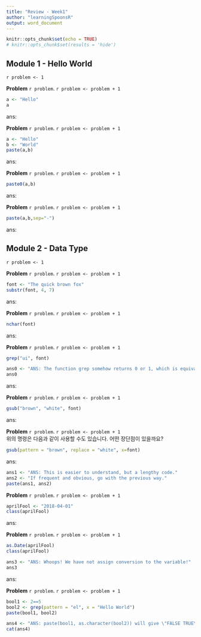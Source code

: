 ---
title: "Review - Week1"
author: "learningSpoonsR"
output: word_document
---

```{r setup, include=FALSE}
knitr::opts_chunk$set(echo = TRUE)
# knitr::opts_chunk$set(results = 'hide')
```

## Module 1 - Hello World  

`r problem <- 1`   

**Problem** `r problem`. `r problem <- problem + 1` 
```{r}
a <- "Hello"
a
```
ans:  


**Problem** `r problem`. `r problem <- problem + 1` 
```{r}
a <- "Hello"
b <- "World"
paste(a,b)
```
ans:  


**Problem** `r problem`. `r problem <- problem + 1` 
```{r}
paste0(a,b)
```
ans:  


**Problem** `r problem`. `r problem <- problem + 1` 
```{r}
paste(a,b,sep="-")
```
ans:  


## Module 2 - Data Type  

`r problem <- 1`  

**Problem** `r problem`. `r problem <- problem + 1`  
```{r}
font <- "The quick brown fox"
substr(font, 4, 7)
```
ans:  


**Problem** `r problem`. `r problem <- problem + 1`  
```{r}
nchar(font)
```
ans:  


**Problem** `r problem`. `r problem <- problem + 1`  
```{r}
grep("ui", font)
```
```{r, echo=FALSE}
ans0 <- "ANS: The function grep somehow returns 0 or 1, which is equivalent to TRUE or FALSE!"
ans0
```
ans:


**Problem** `r problem`. `r problem <- problem + 1`  
```{r}
gsub("brown", "white", font)
```
ans:


**Problem** `r problem`. `r problem <- problem + 1`  
위의 명령은 다음과 같이 사용할 수도 있습니다.  어떤 장단점이 있을까요?  
```{r}
gsub(pattern = "brown", replace = "white", x=font)
```
ans:  


```{r, echo=FALSE}
ans1 <- "ANS: This is easier to understand, but a lengthy code."
ans2 <- "If frequent and obvious, go with the previous way."
paste(ans1, ans2)
```


**Problem** `r problem`. `r problem <- problem + 1`  
```{r}
aprilFool <- "2018-04-01"
class(aprilFool)
```
ans:


**Problem** `r problem`. `r problem <- problem + 1` 
```{r}
as.Date(aprilFool)
class(aprilFool)
```
```{r, echo=FALSE}
ans3 <- "ANS: Whoops! We have not assign conversion to the variable!"
ans3
```
ans:


**Problem** `r problem`. `r problem <- problem + 1` 
```{r}
bool1 <- 2==5
bool2 <- grep(pattern = "el", x = "Hello World")
paste(bool1, bool2)
```
```{r, echo=FALSE}
ans4 <- "ANS: paste(bool1, as.character(bool2)) will give \"FALSE TRUE\"."
cat(ans4)
```



